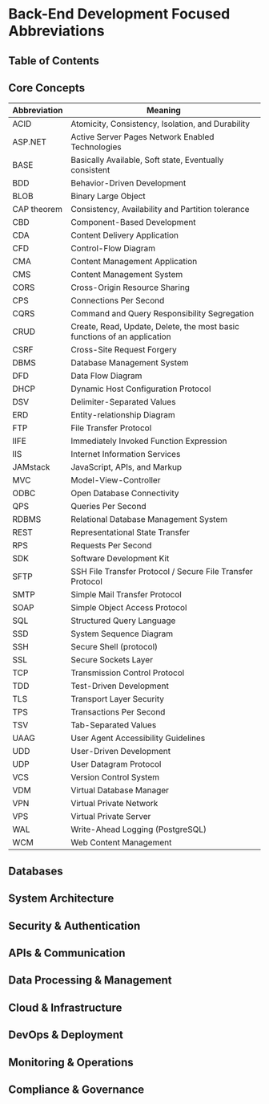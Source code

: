 
# Back-End Development Focused Abbreviations

## Table of Contents

## Core Concepts

| Abbreviation | Meaning                                                                  |
| ------------ | ------------------------------------------------------------------------ |
| ACID         | Atomicity, Consistency, Isolation, and Durability                        |
| ASP.NET      | Active Server Pages Network Enabled Technologies                         |
| BASE         | Basically Available, Soft state, Eventually consistent                   |
| BDD          | Behavior-Driven Development                                              |
| BLOB         | Binary Large Object                                                      |
| CAP theorem  | Consistency, Availability and Partition tolerance                        |
| CBD          | Component-Based Development                                              |
| CDA          | Content Delivery Application                                             |
| CFD          | Control-Flow Diagram                                                     |
| CMA          | Content Management Application                                           |
| CMS          | Content Management System                                                |
| CORS         | Cross-Origin Resource Sharing                                            |
| CPS          | Connections Per Second                                                   |
| CQRS         | Command and Query Responsibility Segregation                             |
| CRUD         | Create, Read, Update, Delete, the most basic functions of an application |
| CSRF         | Cross-Site Request Forgery                                               |
| DBMS         | Database Management System                                               |
| DFD          | Data Flow Diagram                                                        |
| DHCP         | Dynamic Host Configuration Protocol                                      |
| DSV          | Delimiter-Separated Values                                               |
| ERD          | Entity-relationship Diagram                                              |
| FTP          | File Transfer Protocol                                                   |
| IIFE         | Immediately Invoked Function Expression                                  |
| IIS          | Internet Information Services                                            |
| JAMstack     | JavaScript, APIs, and Markup                                             |
| MVC          | Model-View-Controller                                                    |
| ODBC         | Open Database Connectivity                                               |
| QPS          | Queries Per Second                                                       |
| RDBMS        | Relational Database Management System                                    |
| REST         | Representational State Transfer                                          |
| RPS          | Requests Per Second                                                      |
| SDK          | Software Development Kit                                                 |
| SFTP         | SSH File Transfer Protocol / Secure File Transfer Protocol               |
| SMTP         | Simple Mail Transfer Protocol                                            |
| SOAP         | Simple Object Access Protocol                                            |
| SQL          | Structured Query Language                                                |
| SSD          | System Sequence Diagram                                                  |
| SSH          | Secure Shell (protocol)                                                  |
| SSL          | Secure Sockets Layer                                                     |
| TCP          | Transmission Control Protocol                                            |
| TDD          | Test-Driven Development                                                  |
| TLS          | Transport Layer Security                                                 |
| TPS          | Transactions Per Second                                                  |
| TSV          | Tab-Separated Values                                                     |
| UAAG         | User Agent Accessibility Guidelines                                      |
| UDD          | User-Driven Development                                                  |
| UDP          | User Datagram Protocol                                                   |
| VCS          | Version Control System                                                   |
| VDM          | Virtual Database Manager                                                 |
| VPN          | Virtual Private Network                                                  |
| VPS          | Virtual Private Server                                                   |
| WAL          | Write-Ahead Logging (PostgreSQL)                                         |
| WCM          | Web Content Management                                                   |

## Databases

## System Architecture

## Security & Authentication

## APIs & Communication

## Data Processing & Management

## Cloud & Infrastructure

## DevOps & Deployment

## Monitoring & Operations

## Compliance & Governance

<BackToTop />
